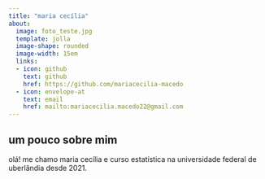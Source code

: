---
title: "maria cecília"
about:
  image: foto_teste.jpg
  template: jolla
  image-shape: rounded
  image-width: 15em 
  links:
  - icon: github
    text: github
    href: https://github.com/mariacecilia-macedo
  - icon: envelope-at
    text: email
    href: mailto:mariacecilia.macedo22@gmail.com
---

## um pouco sobre mim 

olá! me chamo maria cecília e curso estatística na universidade federal de uberlândia desde 2021. 